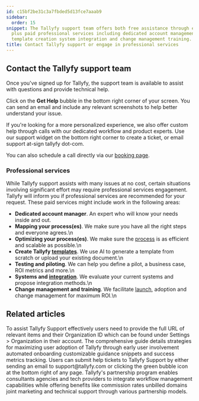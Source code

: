 ```yaml
---
id: c15bf2be31c3a7fbded5d13fce7aaab9
sidebar:
  order: 15
snippet: The Tallyfy support team offers both free assistance through email and chat
  plus paid professional services including dedicated account management process optimization
  template creation system integration and change management training.
title: Contact Tallyfy support or engage in professional services
---
```


## Contact the Tallyfy support team

Once you've signed up for Tallyfy, the support team is available to assist with questions and provide technical help.

Click on the **Get Help** bubble in the bottom right corner of your screen. You can send an email and include any relevant screenshots to help better understand your issue.

If you're looking for a more personalized experience, we also offer custom help through calls with our dedicated workflow and product experts. Use our support widget on the bottom right corner to create a ticket, or email support at-sign tallyfy dot-com.

You can also schedule a call directly via our [booking page](https://tallyfy.com/booking/).

### Professional services

While Tallyfy support assists with many issues at no cost, certain situations involving significant effort may require professional services engagement. Tallyfy will inform you if professional services are recommended for your request. These paid services might include work in the following areas:

* **Dedicated account manager**. An expert who will know your needs inside and out.
* **Mapping your process(es)**. We make sure you have all the right steps and everyone agrees.\n
* **Optimizing your process(es)**. We make sure the [process](/products/pro/tracking-and-tasks/processes/) is as efficient and scalable as possible.\n
* **Create Tallyfy [templates](/products/pro/documenting/templates/)**. We use AI to generate a template from scratch or upload your existing document.\n
* **Testing and piloting**. We can help you define a pilot, a business case, ROI metrics and more.\n
* **Systems and [integration](/products/pro/integrations/)**. We evaluate your current systems and propose integration methods.\n
* **Change management and training**. We facilitate [launch](/products/pro/launching/), adoption and change management for maximum ROI.\n


## Related articles
<CardGrid>
<LinkTitleCard header="<b>Support > Provide necessary info to Tallyfy's support team</b>" href="/products/pro/miscellaneous/support/how-to-provide-necessary-info-to-tallyfy-support/" > To assist Tallyfy Support effectively users need to provide the full URL of relevant items and their Organization ID which can be found under Settings > Organization in their account. </LinkTitleCard>
<LinkTitleCard header="<b>Miscellaneous > Support</b>" href="/products/pro/miscellaneous/support/" > The comprehensive guide details strategies for maximizing user adoption of Tallyfy through early user involvement automated onboarding customizable guidance snippets and success metrics tracking. </LinkTitleCard>
<LinkTitleCard header="<b>Support > Submit a Help Ticket</b>" href="/products/pro/miscellaneous/support/how-do-i-submit-a-help-ticket-to-tallyfy/" > Users can submit help tickets to Tallyfy Support by either sending an email to support@tallyfy.com or clicking the green bubble icon at the bottom right of any page. </LinkTitleCard>
<LinkTitleCard header="<b>Miscellaneous > Become a Tallyfy partner</b>" href="/products/pro/miscellaneous/how-can-i-become-a-tallyfy-partner/" > Tallyfy's partnership program enables consultants agencies and tech providers to integrate workflow management capabilities while offering benefits like commission rates unbilled domains joint marketing and technical support through various partnership models. </LinkTitleCard>
</CardGrid>